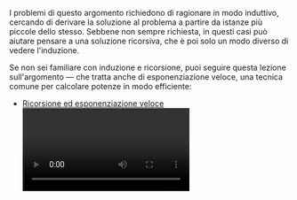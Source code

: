 
I problemi di questo argomento richiedono di ragionare in modo induttivo, cercando di derivare la soluzione al problema a partire da istanze più piccole dello stesso.
Sebbene non sempre richiesta, in questi casi può aiutare pensare a una soluzione ricorsiva, che è poi solo un modo diverso di vedere l'induzione.

Se non sei familiare con induzione e ricorsione, puoi seguire questa lezione sull'argomento — che tratta anche di esponenziazione veloce, una tecnica comune per calcolare potenze in modo efficiente:

- [Ricorsione ed esponenziazione veloce](https://youtu.be/8sr5Of-Bb1s) <Video /> ([slide](https://wiki.olinfo.it/2021/ricorsione_fastexp.pdf)) di Giorgio Audrito (stage PO 2021)
